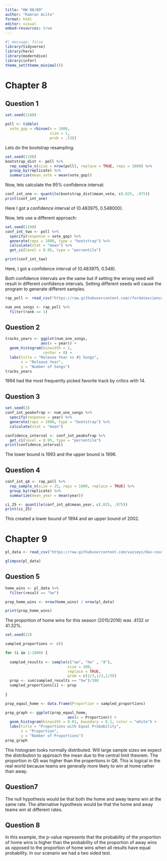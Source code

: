 ```yaml
---
title: "HW 08/09"
author: "Kamran Acito"
format: html
editor: visual
embed-resources: true
---
```


```r
#| message: false
library(tidyverse)
library(here)
library(moderndive)
library(infer)
theme_set(theme_minimal())
```

# Chapter 8

## Question 1

```r
set.seed(1108)

poll <- tibble(
  vote_gop = rbinom(n = 1000,
                    size = 1,
                    prob = .53))
```

Lets do the bootstrap resampling:

```r
set.seed(1108)
bootstrap_dist <- poll %>%
  rep_sample_n(size = nrow(poll), replace = TRUE, reps = 1000) %>%
  group_by(replicate) %>%
  summarize(mean_vote = mean(vote_gop))
```

Now, lets calculate the 95% confidence interval:

```r
conf_int_one <- quantile(bootstrap_dist$mean_vote, c(.025, .975))
print(conf_int_one)
```

Here I got a confidence interval of (0.483975, 0.548000).

Now, lets use a different approach:

```r
set.seed(1108) 
conf_int_two <- poll %>%
  specify(response = vote_gop) %>%
  generate(reps = 1000, type = "bootstrap") %>%
  calculate(stat = "mean") %>%
  get_ci(level = 0.95, type = "percentile")

print(conf_int_two)
```

Here, I got a confidence interval of (0.483975, 0.548).

Both confidence intervals are the same but if setting the wrong seed will result in different confidence intervals. Setting different seeds will cause the program to generate different samples.

```r
rap_poll <- read_csv("https://raw.githubusercontent.com/rfordatascience/tidytuesday/master/data/2020/2020-04-14/polls.csv")
```

```r
num_one_songs <- rap_poll %>% 
  filter(rank == 1)
```

## Question 2

```r
tracks_years <- ggplot(num_one_songs,
                aes(x = year)) +
  geom_histogram(binwidth = 1,
                 center = 0) +
  labs(title = "Release Year vs #1 Songs",
       x = "Release Year",
       y = "Number of Songs")
tracks_years
```

1994 had the most frequently picked favorite track by critics with 14.

## Question 3

```r
set.seed(3)
conf_int_peakofrap <- num_one_songs %>% 
  specify(response = year) %>% 
  generate(reps = 1000, type = "bootstrap") %>% 
  calculate(stat = "mean")
```

```r
confidence_interval <- conf_int_peakofrap %>% 
  get_ci(level = 0.95, type = "percentile")
print(confidence_interval)
```

The lower bound is 1993 and the upper bound is 1996.

## Question 4

```r
conf_int_q4 <- rap_poll %>% 
  rep_sample_n(size = 25, reps = 1000, replace = TRUE) %>% 
  group_by(replicate) %>% 
  summarize(mean_year = mean(year))

ci_25 <- quantile(conf_int_q4$mean_year, c(.025, .975))
print(ci_25)
```

This created a lower bound of 1994 and an upper bound of 2002.

# Chapter 9

```r
pl_data <- read_csv("https://raw.githubusercontent.com/vaiseys/dav-course/main/Data/premier_league.csv")

glimpse(pl_data)
```

## Question 5

```r
home_wins <- pl_data %>% 
  filter(result == "hw")

prop_home_wins <- nrow(home_wins) / nrow(pl_data)

print(prop_home_wins)
```

The proportion of home wins for this season (2015/2016) was .4132 or 41.32%.

```r
set.seed(22)

sampled_proportions <- c()

for (i in 1:1000) {
  
  sampled_results <- sample(c("aw", "hw" , "d"), 
                            size = 380,
                            replace = TRUE, 
                            prob = c(1/3,1/3,1/3))
  prop <- sum(sampled_results == "hw")/380
  sampled_proportions[i] <- prop
  
}
```

```r
prop_eqaul_home <- data.frame(Proportion = sampled_proportions)
```

```r
prop_graph <- ggplot(prop_eqaul_home,
                            aes(x = Proportion)) + 
  geom_histogram(binwidth = 0.01, boundary = 0.1, color = "white") +
  labs(title = "Proportions with Equal Probability",
       x = "Proportion",
       y = "Number of Proportions")
prop_graph
```

This histogram looks normally distributed. Will large sample sizes we expect the distribution to approach the mean due to the central limit theorem. The proportion in Q5 was higher than the propertions in Q6. This is logical in the real world because teams are generally more likely to win at home rather than away.

## Question7

The null hypothesis would be that both the home and away teams win at the same rate. The alternative hypothesis would be that the home and away teams win at different rates.

## Question 8

In this example, the p-value represents that the probability of the proportion of home wins is higher than the probability of the proportion of away wins as opposed to the proportion of home wins when all results have equal probability. In our scenario we had a two sided test.
